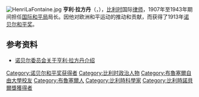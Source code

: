[[File:HenriLaFontaine.jpg|thumb]]
'''亨利·拉方丹'''（{{lang-fr|Henri La Fontaine}}，{{bd|1854年|4月23日|1943年|5月14日|catIdx=L}}），[[比利时|比利时]]国际[[律师|律师]]，1907年至1943年期间担任[[国际和平局|国际和平局]]局长。因他对欧洲和平运动的推动和贡献，而获得了1913年[[诺贝尔和平奖|诺贝尔和平奖]]。

== 参考资料 ==
* [http://www.nobel.se/peace/laureates/1913/index.html 诺贝尔委员会关于亨利·拉方丹介绍] {{Wayback|url=http://www.nobel.se/peace/laureates/1913/index.html |date=20040807020709 }}

{{比利时人物小作品}}
{{法律人物小作品}}
{{诺贝尔和平奖获得者 (1901年－1925年)}}
{{Authority control}}
{{DEFAULTSORT:Fontaine}}
[[Category:诺贝尔和平奖获得者|Category:诺贝尔和平奖获得者]]
[[Category:比利时政治人物|Category:比利时政治人物]]
[[Category:布魯塞爾自由大學校友|Category:布魯塞爾自由大學校友]]
[[Category:布魯塞爾人|Category:布魯塞爾人]]
[[Category:比利時科學家|Category:比利時科學家]]
[[Category:比利時諾貝爾獎獲得者|Category:比利時諾貝爾獎獲得者]]